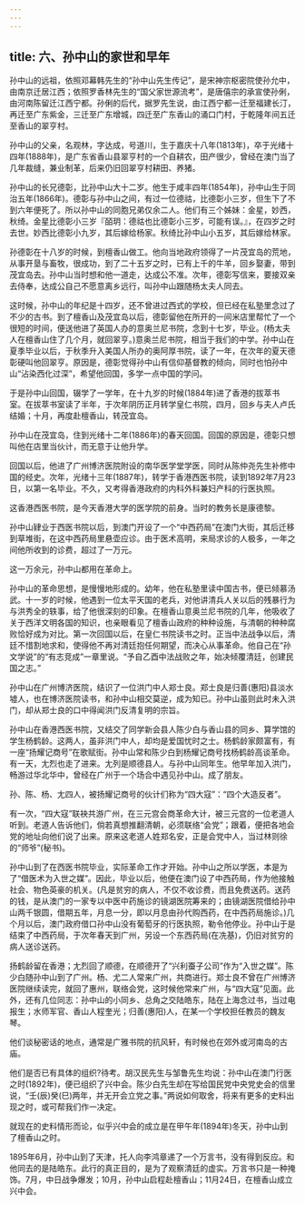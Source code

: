 ```yaml
---
---
---
```

title: 六、孙中山的家世和早年
---



孙中山的远祖，依照邓幕韩先生的“孙中山先生传记”，是宋神宗枢密院使孙允中，由南京迁居江西；依照罗香林先生的“国父家世源流考”，是唐僖宗的承宣使孙俐，由河南陈留迁江西宁都。孙俐的后代，据罗先生说，由江西宁都一迁至福建长汀，再迁至广东紫金，三迁至广东增城，四迁至广东香山的涌口门村，于乾隆年间五迁至香山的翠亨村。

孙中山的父亲，名观林，字达成，号道川，生于嘉庆十八年(1813年)，卒于光绪十四年(1888年)，是广东省香山县翠亨村的一个自耕农，田产很少，曾经在澳门当了几年裁缝，兼业制革，后来仍旧回翠亨村耕田、养猪。

孙中山的长兄德彰，比孙中山大十二岁。他生于咸丰四年(1854年)，孙中山生于同治五年(1866年)。德彰与孙中山之间，有过一位德祜，比德彰小三岁，但生下了不到六年便死了。所以孙中山的同胞兄弟仅余二人。他们有三个姊妹：金星，妙西，秋绮。金星比德彰小三岁『皕玥：德祜也比德彰小三岁，可能有误。』，在四岁之时去世。妙西比德彰小九岁，其后嫁给杨家。秋绮比孙中山小五岁，其后嫁给林家。

孙德彰在十八岁的时候，到檀香山做工。他向当地政府领得了一片茂宜岛的荒地，从事开垦与畜牧，很成功，到了二十五岁之时，已有上千的牛羊，回乡娶妻，带到茂宜岛去。孙中山当时想和他一道走，达成公不准。次年，德彰写信来，要接双亲去侍奉，达成公自己不愿意离乡远行，叫孙中山跟随杨太夫人同去。

这时候，孙中山的年纪是十四岁，还不曾进过西式的学校，但已经在私塾里念过了不少的古书。到了檀香山及茂宜岛以后，德彰留他在所开的一间米店里帮忙了一个很短的时间，便送他进了英国人办的意奥兰尼书院，念到十七岁，毕业。(杨太夫人在檀香山住了几个月，就回翠亨。)意奥兰尼书院，相当于我们的中学。孙中山在夏季毕业以后，于秋季升入美国人所办的奥阿厚书院，读了一年，在次年的夏天德彰硬叫他回翠亨。原因是，德彰觉得孙中山有信仰基督教的倾向，同时也怕孙中山“沾染西化过深”，希望他回国，多学一点中国的学问。

于是孙中山回国，辍学了一学年，在十九岁的时候(1884年)进了香港的拔萃书室。在拔萃书室读了半年，于次年阴历正月转学皇仁书院，四月，回乡与夫人卢氏结婚；十月，再度赴檀香山，转茂宜岛。

孙中山在茂宜岛，住到光绪十二年(1886年)的春天回国。回国的原因是，德彰只想叫他在店里当伙计，而无意于让他升学。

回国以后，他进了广州博济医院附设的南华医学堂学医，同时从陈仲尧先生补修中国的经史。次年，光绪十三年(1887年)，转学于香港西医书院，读到1892年7月23日，以第一名毕业。不久，又考得香港政府的内科外科兼妇产科的行医执照。

这香港西医书院，是今天香港大学的医学院的前身。当时的教务长是康德黎。

孙中山肄业于西医书院以后，到澳门开设了一个“中西药局”在澳门大街，其后迁移到草堆街，在这中西药局里悬壶应诊。由于医术高明，来局求诊的人极多，一年之间他所收到的诊费，超过了一万元。

这一万余元，孙中山都用在革命上。

孙中山的革命思想，是慢慢地形成的。幼年，他在私塾里读中国古书，便已倾慕汤武。十一岁的时候，他遇到一位太平天国的老兵，对他讲清兵人关以后的残暴行为与洪秀全的轶事，给了他很深刻的印象。在檀香山意奥兰尼书院的几年，他吸收了关于西洋文明各国的知识，也亲眼看见了檀香山政府的种种设施，与清朝的种种腐败恰好成为对比。第一次回国以后，在皇仁书院读书之时。正当中法战争以后，清廷不惜割地求和，使得他不再对清廷抱任何期望，而决心从事革命。他自己在“孙文学说”的“有志竞成”一章里说。“予自乙酉中法战败之年，始决倾覆清廷，创建民国之志。”

孙中山在广州博济医院，结识了一位洪门中人郑士良。郑士良是归善(惠阳)县淡水墟人，也在博济医院读书，和孙中山相交莫逆，成为知已。孙中山虽则此时未入洪门，却从郑士良的口中得闻洪门反清复明的宗旨。

孙中山在香港西医书院，又结交了同学新会县人陈少白与香山县的同乡、算学馆的学生杨鹤龄。这两人，虽非洪门中人，却均是爱国忧时之士。杨鹤龄家颇富有，有一座“扬耀记商号”在歌赋街。孙中山常和陈少白到杨耀记商号找杨鹤龄高谈革命。有一天，尢烈也走了进来。尢列是顺德县人。与孙中山同年生。他早年加入洪门，畅游过华北华中，曾经在广州于一个场合中遇见孙中山。成了朋友。

孙、陈、杨、尢四人，被扬耀记商号的伙计们称为“四大寇”：“四个大造反者”。

有一次，“四大寇”联袂共游广州，在三元宫会商革命大计，被三元宫的一位老道人听到。老道人告诉他们，倘若真想推翻清朝，必须联络“会党”；跟着，便把各地会党的地址向他们说了出来。原来这老道人姓郑名安，正是会党中人，当过林则徐的“师爷”(秘书)。

孙中山到了在西医书院毕业，实际革命工作才开始。孙中山之所以学医，本是为了“借医术为入世之媒”。因此，毕业以后，他便在澳门设了中西药局，作为他接触社会、物色英豪的机关。(凡是贫穷的病人，不仅不收诊费，而且免费送药。送药的钱，是从澳门的一家专以中医中药施诊的镜湖医院筹来的；由镜湖医院借给孙中山两千银圆，借期五年，月息一分，即以月息由孙代购西药，在中西药局施诊。)几个月以后，澳门政府借口孙中山没有葡萄牙的行医执照，勒令他停业。孙中山于是结束了中西药局，于次年春天到广州，另设一个东西药局(在冼基)，仍旧对贫穷的病人送诊送药。

扬鹤龄留在香港；尢烈回了顺德，在顺德开了“兴利蚕子公司”作为“入世之媒”。陈少白随孙中山到了广州。杨、尤二人常来广州，共商进行。郑士良不曾在广州博济医院继续读完，就回了惠州，联络会党，这时候他常来广州，与“四大寇”见面。此外，还有几位同志：孙中山的小同乡、总角之交陆皓东，陆在上海念过书，当过电报生；水师军官、香山人程奎光；归善(惠阳)人，在某一个学校担任教员的魏友琴。

他们谈秘密话的地点，通常是广雅书院的抗风轩，有时候也在郊外或河南岛的古庙。

他们是否已有具体的组织?待考。胡汉民先生与邹鲁先生均说：孙中山在澳门行医之时(1892年)，便已组织了兴中会。陈少白先生却在写给国民党中央党史会的信里说，“壬(辰)癸(巳)两年，并无开会立党之事。”两说如何取舍，将来有更多的史料出现之时，或可帮我们作一决定。

就现在的史料情形而论，似乎兴中会的成立是在甲午年(1894年)冬天，孙中山到了檀香山之时。

1895年6月，孙中山到了天津，托人向李鸿章递了一个万言书，没有得到反应。和他同去的是陆皓东。此行的真正目的，是为了观察清廷的虚实。万言书只是一种掩饰。7月，中日战争爆发；10月，孙中山启程赴檀香山；11月24日，在檀香山成立兴中会。